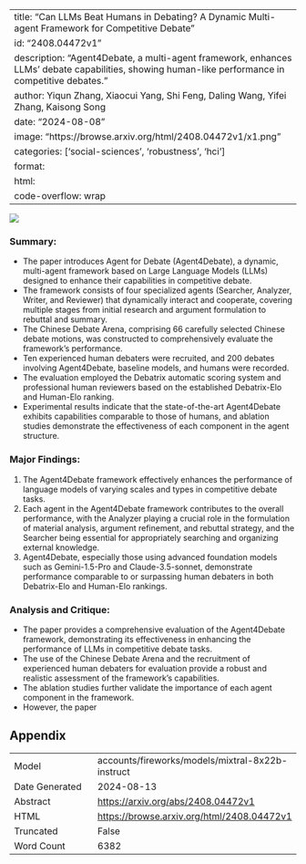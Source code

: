 
---
title: "Can LLMs Beat Humans in Debating? A Dynamic Multi-agent Framework for Competitive Debate"
id: "2408.04472v1"
description: "Agent4Debate, a multi-agent framework, enhances LLMs' debate capabilities, showing human-like performance in competitive debates."
author: Yiqun Zhang, Xiaocui Yang, Shi Feng, Daling Wang, Yifei Zhang, Kaisong Song
date: "2024-08-08"
image: "https://browse.arxiv.org/html/2408.04472v1/x1.png"
categories: ['social-sciences', 'robustness', 'hci']
format:
  html:
    code-overflow: wrap
---

![](https://browse.arxiv.org/html/2408.04472v1/x1.png)

### Summary:

- The paper introduces Agent for Debate (Agent4Debate), a dynamic, multi-agent framework based on Large Language Models (LLMs) designed to enhance their capabilities in competitive debate.
- The framework consists of four specialized agents (Searcher, Analyzer, Writer, and Reviewer) that dynamically interact and cooperate, covering multiple stages from initial research and argument formulation to rebuttal and summary.
- The Chinese Debate Arena, comprising 66 carefully selected Chinese debate motions, was constructed to comprehensively evaluate the framework's performance.
- Ten experienced human debaters were recruited, and 200 debates involving Agent4Debate, baseline models, and humans were recorded.
- The evaluation employed the Debatrix automatic scoring system and professional human reviewers based on the established Debatrix-Elo and Human-Elo ranking.
- Experimental results indicate that the state-of-the-art Agent4Debate exhibits capabilities comparable to those of humans, and ablation studies demonstrate the effectiveness of each component in the agent structure.

### Major Findings:

1. The Agent4Debate framework effectively enhances the performance of language models of varying scales and types in competitive debate tasks.
2. Each agent in the Agent4Debate framework contributes to the overall performance, with the Analyzer playing a crucial role in the formulation of material analysis, argument refinement, and rebuttal strategy, and the Searcher being essential for appropriately searching and organizing external knowledge.
3. Agent4Debate, especially those using advanced foundation models such as Gemini-1.5-Pro and Claude-3.5-sonnet, demonstrate performance comparable to or surpassing human debaters in both Debatrix-Elo and Human-Elo rankings.

### Analysis and Critique:

- The paper provides a comprehensive evaluation of the Agent4Debate framework, demonstrating its effectiveness in enhancing the performance of LLMs in competitive debate tasks.
- The use of the Chinese Debate Arena and the recruitment of experienced human debaters for evaluation provide a robust and realistic assessment of the framework's capabilities.
- The ablation studies further validate the importance of each agent component in the framework.
- However, the paper

## Appendix

|          |          |
|----------|----------|
| Model     | accounts/fireworks/models/mixtral-8x22b-instruct       |
| Date Generated     | 2024-08-13       |
| Abstract | [https://arxiv.org/abs/2408.04472v1](https://arxiv.org/abs/2408.04472v1)        |
| HTML     | [https://browse.arxiv.org/html/2408.04472v1](https://browse.arxiv.org/html/2408.04472v1)       |
| Truncated       | False       |
| Word Count       | 6382       |